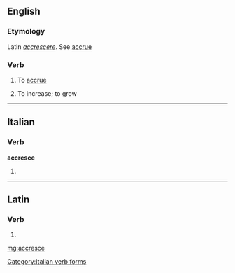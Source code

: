 ==English==

===Etymology===
Latin ''[[accrescere]]''.  See [[accrue]]

===Verb===
{{en-verb|accresc|ing}}

# {{rare|intransitive}} To [[accrue]]
# {{obsolete|intransitive}} To increase; to grow

----

==Italian==

===Verb===
'''accresce'''

# {{form of|[[third-person|Third-person]] [[singular]] [[present tense]]|accrescere|lang=Italian}}

[[Category:Italian verb forms]]

----

==Latin==

===Verb===
{{la-verb-form|accresce}}

# {{conjugation of|accresco|accrescō|2|s|pres|act|imp|lang=la}}
{{count page|[[Wiktionary:Page count]]}}

[[mg:accresce]]